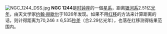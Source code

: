 {{unreferenced|time=2017-07-02T17:19:06+00:00}}
{{NGCInfoBox|NGCID=NGC 1244|發現者=約翰·弗里德里希·威廉·赫歇爾|發現日期=1834年11月2日|其他編號=ESO 82-8,AM 0305-665,IRAS03058-6657|曆元=J2000.0|赤經=3時6分31秒
|赤緯=-66°46'33"|星座=时钟座|星體=星系|星等=13.1|表面亮度=12.7|藍等=13.9}}
[[File:NGC_1244_DSS.jpg|thumb]]
'''NGC 1244'''是[[时钟座|时钟座]]的一個[[星系|星系]]，距离[[银河系|银河系]]2.51亿[[光年|光年]]，由天文学家[[约翰·赫歇尔|约翰·赫歇尔]]于1826年发现。如果不用[[红移|红移]]的方法来计算距离的话，则计得距离为70,246 ± 6,535[[秒差距|秒差]]（合2.29亿光年），也落在红移测得结果范围内。
{{NGCReference|1244}}
{{Catalogs|NGC=1244}}
